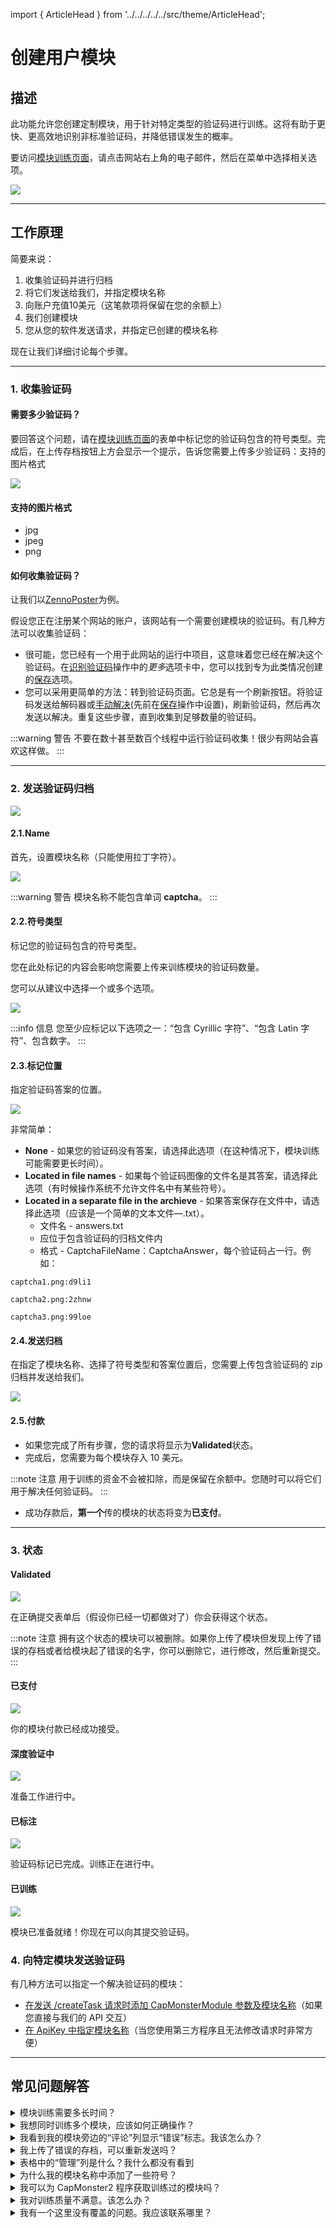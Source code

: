 ﻿import { ArticleHead } from '../../../../../src/theme/ArticleHead';

<ArticleHead slug="api/user-module" />

# 创建用户模块
## 描述
此功能允许您创建定制模块，用于针对特定类型的验证码进行训练。这将有助于更快、更高效地识别非标准验证码，并降低错误发生的概率。

要访问[模块训练页面](https://capmonster.cloud/UserModules)，请点击网站右上角的电子邮件，然后在菜单中选择相关选项。

![](./images/user-module/834ccbf9-f439-4b1b-8cab-42ed3dbc055c.png)

-----
## 工作原理
简要来说：

1. 收集验证码并进行归档
1. 将它们发送给我们，并指定模块名称
1. 向账户充值10美元（这笔款项将保留在您的余额上）
1. 我们创建模块
1. 您从您的软件发送请求，并指定已创建的模块名称

现在让我们详细讨论每个步骤。

-----
### 1. 收集验证码
#### **需要多少验证码？**
要回答这个问题，请在[模块训练页面](https://capmonster.cloud/UserModules)的表单中标记您的验证码包含的符号类型。完成后，在上传存档按钮上方会显示一个提示，告诉您需要上传多少验证码：支持的图片格式

![](./images/user-module/module-name.png)
#### 支持的图片格式
- jpg
- jpeg
- png
#### 如何收集验证码？
让我们以[ZennoPoster](https://zennolab.atlassian.net/wiki/spaces/EN/pages/924581921/ZennoPoster)为例。

假设您正在注册某个网站的账户，该网站有一个需要创建模块的验证码。有几种方法可以收集验证码：

- 很可能，您已经有一个用于此网站的运行中项目，这意味着您已经在解决这个验证码。在[识别验证码](https://zennolab.atlassian.net/wiki/spaces/EN/pages/924582077/Recognize+captcha)操作中的*更多*选项卡中，您可以找到专为此类情况创建的[保存](https://zennolab.atlassian.net/wiki/spaces/EN/pages/924582077/Recognize+captcha#Saving)选项。
- 您可以采用更简单的方法：转到验证码页面。它总是有一个刷新按钮。将验证码发送给解码器或[手动解决](https://zennolab.atlassian.net/wiki/spaces/EN/pages/924484621/Entering+captchas+manually)(先前在[保存](https://zennolab.atlassian.net/wiki/spaces/EN/pages/924582077/Recognize+captcha#Saving)操作中设置)，刷新验证码，然后再次发送以解决。重复这些步骤，直到收集到足够数量的验证码。

:::warning 警告
不要在数十甚至数百个线程中运行验证码收集！很少有网站会喜欢这样做。
:::

-----
### 2. 发送验证码归档
![](./images/user-module/a2ba29bd-c910-44cf-9979-ceb143633efd.png)
#### 2.1.Name
首先，设置模块名称（只能使用拉丁字符）。

![](./images/user-module/fed2d879-b494-4b60-a13a-036c693d0951.png)

:::warning 警告
模块名称不能包含单词 **captcha**。
:::
#### 2.2.符号类型
标记您的验证码包含的符号类型。

您在此处标记的内容会影响您需要上传来训练模块的验证码数量。

您可以从建议中选择一个或多个选项。

![](./images/user-module/3b39f9e1-d981-41af-842a-a51f4a51a4e0.png)

:::info 信息
您至少应标记以下选项之一：“包含 Cyrillic 字符”、“包含 Latin 字符”、包含数字。
:::
#### 2.3.标记位置
指定验证码答案的位置。

![](./images/user-module/markup-location.png)

非常简单：

- **None** - 如果您的验证码没有答案，请选择此选项（在这种情况下，模块训练可能需要更长时间）。
- **Located in file names** - 如果每个验证码图像的文件名是其答案，请选择此选项（有时候操作系统不允许文件名中有某些符号）。
- **Located in a separate file in the archieve** - 如果答案保存在文件中，请选择此选项（应该是一个简单的文本文件—.txt）。
  - 文件名 - answers.txt
  - 应位于包含验证码的归档文件内
  - 格式 - CaptchaFileName：CaptchaAnswer，每个验证码占一行。例如：
~~~
captcha1.png:d9li1

captcha2.png:2zhnw

captcha3.png:99loe
~~~
#### 2.4.发送归档
在指定了模块名称、选择了符号类型和答案位置后，您需要上传包含验证码的 zip 归档并发送给我们。

![](./images/user-module/archieve.png)
#### 2.5.付款
- 如果您完成了所有步骤，您的请求将显示为**Validated**状态。
- 完成后，您需要为每个模块存入 10 美元。

:::note 注意
用于训练的资金不会被扣除，而是保留在余额中。您随时可以将它们用于解决任何验证码。
:::

- 成功存款后，**第一个**传的模块的状态将变为**已支付**。
-----
### 3. 状态

#### Validated
![](./images/user-module/validated.png)

在正确提交表单后（假设你已经一切都做对了）你会获得这个状态。

:::note 注意
拥有这个状态的模块可以被删除。如果你上传了模块但发现上传了错误的存档或者给模块起了错误的名字，你可以删除它，进行修改，然后重新提交。
:::
#### 已支付
![](./images/user-module/paid.png)

你的模块付款已经成功接受。
#### 深度验证中
![](./images/user-module/ValidatedInDepth.png)

准备工作进行中。
#### 已标注
![](./images/user-module/Annotated.png)

验证码标记已完成。训练正在进行中。
#### 已训练
![](./images/user-module/trained.png)

模块已准备就绪！你现在可以向其提交验证码。
### 4. 向特定模块发送验证码
有几种方法可以指定一个解决验证码的模块：

- [在发送 /createTask 请求时添加 CapMonsterModule 参数及模块名称](../captchas/image-to-text.mdx)（如果您直接与我们的 API 交互）
- [在 ApiKey 中指定模块名称](module-name.mdx)（当您使用第三方程序且无法修改请求时非常方便）
-----
## 常见问题解答
<details>
<summary>模块训练需要多长时间？</summary>

通常需要一天的时间。

**注意：** 训练只在周一到周五的工作日进行。如果您在周五发送请求，训练将在下周初完成。

</details>

<details>
<summary>我想同时训练多个模块，应该如何正确操作？</summary>

操作很简单：您只需上传验证码存档并支付费用。然后，上传第二个存档并支付费用。对所有存档都重复此步骤。

每个模块的训练需要一天的时间。

</details>

<details>
<summary>我看到我的模块旁边的“评论”列显示“错误”标志。我该怎么办？</summary>

![](./images/user-module/Error.png)

不要惊慌！![(wink)](./images/user-module/Aspose.Words.aac7548a-0b79-486d-96ce-e145c7faf5a6.015.png)请稍等一会。

如果一天内没有变化，[联系支持团队](https://helpdesk.zennolab.com)，我们一定会帮助您。

</details>

<details>
<summary>我上传了错误的存档，可以重新发送吗？</summary>

如果您尚未支付模块费用且模块状态为**Validated**，您可以删除它。更多信息请参阅**Validated**状态的描述。

</details>

<details>
<summary>表格中的“管理”列是什么？我什么都没有看到</summary>

您将在此列看到“删除”按钮。但这仅适用于状态为**Validated**的模块。

对于其他状态的模块，此列将保持为空白。

</details>

<details>
<summary>为什么我的模块名称中添加了一些符号？</summary>

这是为了使模块名称唯一。某些系统用户可能选择相同的模块名称。为了避免混淆，系统会自动生成并添加随机符号到模块名称中。这样每个用户都可以向自己的模块发送验证码，不会混淆。

</details>

<details>
<summary>我可以为 CapMonster2 程序获取训练过的模块吗？</summary>

不可以。训练过的模块仅在 CapMonster.Cloud 中提供。

</details>

<details>
<summary>我对训练质量不满意。该怎么办？</summary>

[联系我们的支持服务。](https://helpdesk.zennolab.com/)

</details>

<details>
<summary>我有一个这里没有覆盖的问题。我应该联系哪里？</summary>

[联系我们的支持服务。](https://helpdesk.zennolab.com/)

</details>

<!-- ![ref1]模块训练需要多长时间？

通常需要一天的时间。

**注意：** 训练只在周一到周五的工作日进行。如果您在周五发送请求，训练将在下周初完成。-->

<!-- ![ref1]我想同时训练多个模块，应该如何正确操作？

操作很简单：您只需上传验证码存档并支付费用。然后，上传第二个存档并支付费用。对所有存档都重复此步骤。

每个模块的训练需要一天的时间。 -->

<!-- ![ref1]我看到我的模块旁边的“评论”列显示“错误”标志。我该怎么办？

![](Aspose.Words.aac7548a-0b79-486d-96ce-e145c7faf5a6.014.png)

不要惊慌！![(wink)](Aspose.Words.aac7548a-0b79-486d-96ce-e145c7faf5a6.015.png)请稍等一会。

如果一天内没有变化，[联系支持团队](https://helpdesk.zennolab.com/ru)，我们一定会帮助您。-->

<!-- ![ref1]我上传了错误的存档，可以重新发送吗？

如果您尚未支付模块费用且模块状态为**Validated**，您可以删除它。更多信息请参阅**Validated**状态的描述。-->

<!-- ![ref1]表格中的“管理”列是什么？我什么都没有看到。

您将在此列看到“删除”按钮。但这仅适用于状态为**Validated**的模块。

对于其他状态的模块，此列将保持为空白。-->

<!-- ![ref1]为什么我的模块名称中添加了一些符号？

这是为了使模块名称唯一。某些系统用户可能选择相同的模块名称。为了避免混淆，系统会自动生成并添加随机符号到模块名称中。这样每个用户都可以向自己的模块发送验证码，不会混淆。-->

<!-- ![ref1]我可以为 CapMonster2 程序获取训练过的模块吗？

不可以。训练过的模块仅在 CapMonster.Cloud 中提供。-->

<!-- ![ref1]我对训练质量不满意。该怎么办？

[联系我们的支持服务。](https://helpdesk.zennolab.com/ru)

![ref1]我有一个这里没有覆盖的问题。我应该联系哪里？

[联系我们的支持服务。](https://helpdesk.zennolab.com/ru)

[ref1]: Aspose.Words.aac7548a-0b79-486d-96ce-e145c7faf5a6.001.png -->
